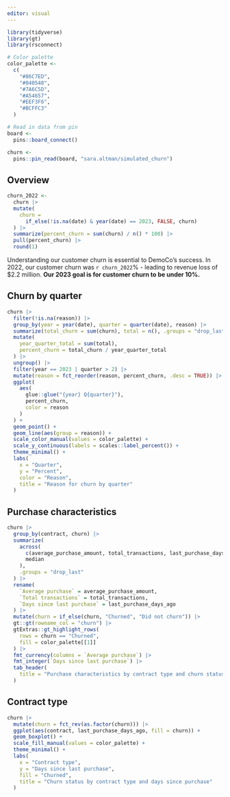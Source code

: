 ```yaml
---
editor: visual
---
```


```r
library(tidyverse)
library(gt)
library(rsconnect)

# Color palette
color_palette <-
  c(
    "#86C7ED",
    "#040548",
    "#7A6C5D",
    "#A54657",
    "#EEF3F6",
    "#BCFFC3"
  )

# Read in data from pin
board <- 
  pins::board_connect()

churn <- 
  pins::pin_read(board, "sara.altman/simulated_churn") 
```

## Overview

```r
churn_2022 <-
  churn |> 
  mutate(
    churn = 
      if_else(!is.na(date) & year(date) == 2023, FALSE, churn)
  ) |> 
  summarize(percent_churn = sum(churn) / n() * 100) |> 
  pull(percent_churn) |> 
  round(1)
```

Understanding our customer churn is essential to DemoCo's success. In 2022, our customer churn was `r churn_2022`% - leading to revenue loss of \$2.2 million. **Our 2023 goal is for customer churn to be under 10%.**

## Churn by quarter

```r
churn |> 
  filter(!is.na(reason)) |> 
  group_by(year = year(date), quarter = quarter(date), reason) |> 
  summarize(total_churn = sum(churn), total = n(), .groups = "drop_last") |> 
  mutate(
    year_quarter_total = sum(total),
    percent_churn = total_churn / year_quarter_total
  ) |> 
  ungroup() |>  
  filter(year == 2023 | quarter > 2) |> 
  mutate(reason = fct_reorder(reason, percent_churn, .desc = TRUE)) |> 
  ggplot(
    aes(
      glue::glue("{year} Q{quarter}"), 
      percent_churn, 
      color = reason
    )
  ) +
  geom_point() +
  geom_line(aes(group = reason)) +
  scale_color_manual(values = color_palette) +
  scale_y_continuous(labels = scales::label_percent()) +
  theme_minimal() +
  labs(
    x = "Quarter",
    y = "Percent",
    color = "Reason",
    title = "Reason for churn by quarter"
  )
```

## Purchase characteristics

```r
churn |>
  group_by(contract, churn) |>
  summarize(
    across(
      c(average_purchase_amount, total_transactions, last_purchase_days_ago),
      median
    ),
    .groups = "drop_last"
  ) |> 
  rename(
    `Average purchase` = average_purchase_amount,
    `Total transactions` = total_transactions,
    `Days since last purchase` = last_purchase_days_ago
  ) |> 
  mutate(churn = if_else(churn, "Churned", "Did not churn")) |> 
  gt::gt(rowname_col = "churn") |> 
  gtExtras::gt_highlight_rows(
    rows = churn == "Churned",
    fill = color_palette[[1]]
  ) |> 
  fmt_currency(columns = `Average purchase`) |> 
  fmt_integer(`Days since last purchase`) |> 
  tab_header(
    title = "Purchase characteristics by contract type and churn status"
  )
```

## Contract type

```r
churn |> 
  mutate(churn = fct_rev(as.factor(churn))) |> 
  ggplot(aes(contract, last_purchase_days_ago, fill = churn)) +
  geom_boxplot() +
  scale_fill_manual(values = color_palette) +
  theme_minimal() +
  labs(
    x = "Contract type",
    y = "Days since last purchase",
    fill = "Churned",
    title = "Churn status by contract type and days since purchase"
  )
  
```

